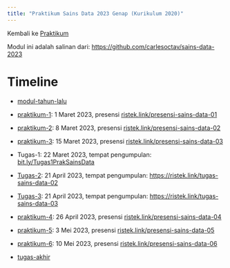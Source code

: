 ---
title: "Praktikum Sains Data 2023 Genap (Kurikulum 2020)"
---

Kembali ke [Praktikum](../../../../praktikum.qmd)

Modul ini adalah salinan dari: [https://github.com/carlesoctav/sains-data-2023](https://github.com/carlesoctav/sains-data-2023)

# Timeline

- [modul-tahun-lalu](./main-module/module-tahun-lalu.qmd)

- [praktikum-1](./main-module/week-01.ipynb): 1 Maret 2023, presensi [ristek.link/presensi-sains-data-01](https://ristek.link/presensi-sains-data-01)
- [praktikum-2](./main-module/week-02.ipynb): 8 Maret 2023, presensi [ristek.link/presensi-sains-data-02](https://ristek.link/presensi-sains-data-02)
- [praktikum-3](./main-module/week-03.ipynb): 15 Maret 2023, presensi [ristek.link/presensi-sains-data-03](https://ristek.link/presensi-sains-data-03)

- Tugas-1: 22 Maret 2023, tempat pengumpulan: [bit.ly/Tugas1PrakSainsData](https://bit.ly/Tugas1PrakSainsData)

- [Tugas-2](./tugas/tugas-2.qmd): 21 April 2023, tempat pengumpulan: [https://ristek.link/tugas-sains-data-02](https://ristek.link/tugas-sains-data-02)

- [Tugas-3](./tugas/tugas-3.qmd): 21 April 2023, tempat pengumpulan: [https://ristek.link/tugas-sains-data-03](https://ristek.link/tugas-sains-data-03)

- [praktikum-4](./main-module/week-04.ipynb): 26 April 2023, presensi [ristek.link/presensi-sains-data-04](https://ristek.link/presensi-sains-data-04)

- [praktikum-5](./main-module/week-05.ipynb): 3 Mei 2023, presensi [ristek.link/presensi-sains-data-05](https://ristek.link/presensi-sains-data-05)

- [praktikum-6](./main-module/week-06.ipynb): 10 Mei 2023, presensi [ristek.link/presensi-sains-data-06](https://ristek.link/presensi-sains-data-06)

- [tugas-akhir](./tugas/tugas-akhir.qmd)